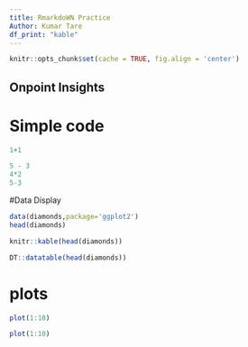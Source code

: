 ```yaml
---
title: RmarkdoWN Practice
Author: Kumar Tare
df_print: "kable"
---
```


```r
knitr::opts_chunk$set(cache = TRUE, fig.align = 'center')
```

## Onpoint Insights

# Simple code
```r
1+1

```
```r
5 - 3
4*2
5-3
```

#Data  Display
```r
data(diamonds,package='ggplot2')
head(diamonds)
```
```r
knitr::kable(head(diamonds))
```
```r
DT::datatable(head(diamonds))
```

# plots


```r
plot(1:10)
```

```r
plot(1:10)
```


